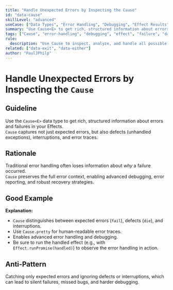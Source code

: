```yaml
---
title: "Handle Unexpected Errors by Inspecting the Cause"
id: "data-cause"
skillLevel: "advanced"
useCase: ["Data Types", "Error Handling", "Debugging", "Effect Results"]
summary: "Use Cause<E> to get rich, structured information about errors and failures, including defects, interruptions, and error traces."
tags: ["Cause", "error-handling", "debugging", "effect", "failure", "data-type"]
rule:
  description: "Use Cause to inspect, analyze, and handle all possible failure modes of an Effect, including expected errors, defects, and interruptions."
related: ["data-exit", "data-either"]
author: "PaulJPhilp"
---
```


# Handle Unexpected Errors by Inspecting the `Cause`

## Guideline

Use the `Cause<E>` data type to get rich, structured information about errors and failures in your Effects.  
`Cause` captures not just expected errors, but also defects (unhandled exceptions), interruptions, and error traces.

## Rationale

Traditional error handling often loses information about *why* a failure occurred.  
`Cause` preserves the full error context, enabling advanced debugging, error reporting, and robust recovery strategies.

## Good Example

<Example path="./src/data-cause.ts" />

**Explanation:**  
- `Cause` distinguishes between expected errors (`fail`), defects (`die`), and interruptions.
- Use `Cause.pretty` for human-readable error traces.
- Enables advanced error handling and debugging.
- Be sure to run the handled effect (e.g., with `Effect.runPromise(handled)`) to observe the error handling in action.

## Anti-Pattern

Catching only expected errors and ignoring defects or interruptions, which can lead to silent failures, missed bugs, and harder debugging.